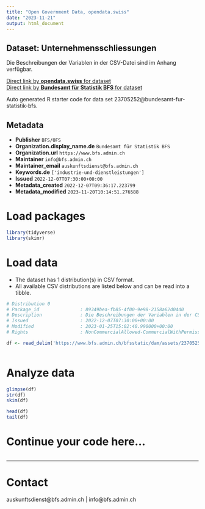 ```yaml
---
title: "Open Government Data, opendata.swiss"
date: "2023-11-21"
output: html_document
---
```


## Dataset: Unternehmensschliessungen

Die Beschreibungen der Variablen in der CSV-Datei sind im Anhang verfügbar.

[Direct link by **opendata.swiss** for dataset](https://opendata.swiss/de/dataset/unternehmensschliessungen4)<br>
[Direct link by **Bundesamt für Statistik BFS** for dataset](https://www.bfs.admin.ch/asset/de/ts-x-06.02.02.01.05)

Auto generated R starter code for data set 23705252@bundesamt-fur-statistik-bfs.

## Metadata

- **Publisher** `BFS/OFS`
- **Organization.display_name.de** `Bundesamt für Statistik BFS`
- **Organization.url** `https://www.bfs.admin.ch`
- **Maintainer** `info@bfs.admin.ch`
- **Maintainer_email** `auskunftsdienst@bfs.admin.ch`
- **Keywords.de** `['industrie-und-dienstleistungen']`
- **Issued** `2022-12-07T07:30:00+00:00`
- **Metadata_created** `2022-12-07T09:36:17.223799`
- **Metadata_modified** `2023-11-20T10:14:51.276588`


# Load packages

```r

library(tidyverse)
library(skimr)

```

# Load data

-   The dataset has 1 distribution(s) in CSV format.
-   All available CSV distributions are listed below and can be read into a tibble.

```r

# Distribution 0
# Package_id               : 89349bea-fb85-4f00-9e98-2158a62d04d0
# Description              : Die Beschreibungen der Variablen in der CSV-Datei sind im Anhang verfügbar.
# Issued                   : 2022-12-07T07:30:00+00:00
# Modified                 : 2023-01-25T15:02:40.990000+00:00
# Rights                   : NonCommercialAllowed-CommercialWithPermission-ReferenceRequired

df <- read_delim('https://www.bfs.admin.ch/bfsstatic/dam/assets/23705255/master')



```

# Analyze data

```r

glimpse(df)
str(df)
skim(df)

head(df)
tail(df)

```

# Continue your code here...

```r

```

------------------------------------------------------------------------

# Contact

auskunftsdienst@bfs.admin.ch | info@bfs.admin.ch
